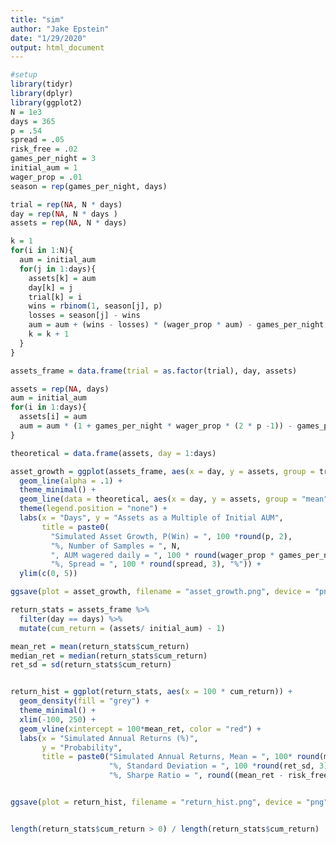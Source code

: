---
title: "sim"
author: "Jake Epstein"
date: "1/29/2020"
output: html_document
---

```{r}
#setup
library(tidyr)
library(dplyr)
library(ggplot2)
N = 1e3
days = 365
p = .54
spread = .05
risk_free = .02
games_per_night = 3
initial_aum = 1
wager_prop = .01
season = rep(games_per_night, days)
```


```{r}
trial = rep(NA, N * days)
day = rep(NA, N * days )
assets = rep(NA, N * days)

k = 1
for(i in 1:N){
  aum = initial_aum
  for(j in 1:days){
    assets[k] = aum
    day[k] = j
    trial[k] = i
    wins = rbinom(1, season[j], p)
    losses = season[j] - wins
    aum = aum + (wins - losses) * (wager_prop * aum) - games_per_night * wager_prop * spread
    k = k + 1
  }
}

assets_frame = data.frame(trial = as.factor(trial), day, assets)

assets = rep(NA, days)
aum = initial_aum
for(i in 1:days){
  assets[i] = aum
  aum = aum * (1 + games_per_night * wager_prop * (2 * p -1)) - games_per_night * wager_prop * spread
}

theoretical = data.frame(assets, day = 1:days)

```

```{r}

asset_growth = ggplot(assets_frame, aes(x = day, y = assets, group = trial)) +
  geom_line(alpha = .1) +
  theme_minimal() +
  geom_line(data = theoretical, aes(x = day, y = assets, group = "mean", color = "red")) +
  theme(legend.position = "none") +
  labs(x = "Days", y = "Assets as a Multiple of Initial AUM",
       title = paste0(
         "Simulated Asset Growth, P(Win) = ", 100 *round(p, 2),
         "%, Number of Samples = ", N,
         ", AUM wagered daily = ", 100 * round(wager_prop * games_per_night,3),
         "%, Spread = ", 100 * round(spread, 3), "%")) +
  ylim(c(0, 5))

ggsave(plot = asset_growth, filename = "asset_growth.png", device = "png", units = "in", width = 10, height = 6)

```


```{r}
return_stats = assets_frame %>%
  filter(day == days) %>%
  mutate(cum_return = (assets/ initial_aum) - 1)

mean_ret = mean(return_stats$cum_return)
median_ret = median(return_stats$cum_return)
ret_sd = sd(return_stats$cum_return)


return_hist = ggplot(return_stats, aes(x = 100 * cum_return)) +
  geom_density(fill = "grey") +
  theme_minimal() +
  xlim(-100, 250) +
  geom_vline(xintercept = 100*mean_ret, color = "red") +
  labs(x = "Simulated Annual Returns (%)",
       y = "Probability",
       title = paste0("Simulated Annual Returns, Mean = ", 100* round(mean_ret, 3),
                      "%, Standard Deviation = ", 100 *round(ret_sd, 3),
                      "%, Sharpe Ratio = ", round((mean_ret - risk_free)/ ret_sd, 3)))


ggsave(plot = return_hist, filename = "return_hist.png", device = "png", units = "in", width = 10, height = 6)


length(return_stats$cum_return > 0) / length(return_stats$cum_return)
```


